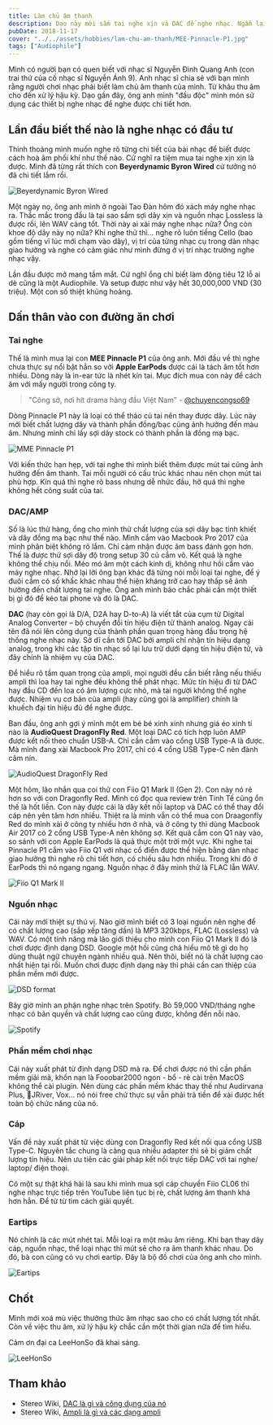 ```yaml
---
title: Làm chủ âm thanh
description: Dạo này mới sắm tai nghe xịn và DAC để nghe nhạc. Ngẫm lại một tí về câu nói của nghệ sĩ Nguyễn Đình Quang Anh.
pubDate: 2018-11-17
cover: "../../assets/hobbies/lam-chu-am-thanh/MEE-Pinnacle-P1.jpg"
tags: ["Audiophile"]
---
```


Mình có người bạn có quen biết với nhạc sĩ Nguyễn Đình Quang Anh (con trai thứ của cố nhạc sĩ Nguyễn Ánh 9). Anh nhạc sĩ chia sẻ với bạn mình rằng người chơi nhạc phải biết làm chủ âm thanh của mình. Từ khâu thu âm cho đến xử lý hậu kỳ. Dạo gần đây, ông anh mình "đầu độc" mình món sử dụng các thiết bị nghe nhạc để nghe được chi tiết hơn.

## Lần đầu biết thế nào là nghe nhạc có đầu tư

Thỉnh thoảng mình muốn nghe rõ từng chi tiết của bài nhạc để biết được cách hoà âm phối khí như thế nào. Cứ nghĩ ra tiệm mua tai nghe xịn xịn là được. Mình đã từng rất thích con **Beyerdynamic Byron Wired** cử tưởng nó đã chi tiết lắm rồi.

![Beyerdynamic Byron Wired](../../assets/hobbies/lam-chu-am-thanh/beyred-dynamic-byron-wired.jpg)

Một ngày nọ, ông anh mình ở ngoài Tao Đàn hôm đó xách máy nghe nhạc ra. Thắc mắc trong đầu là tại sao sắm sợi dây xịn và nguồn nhạc Lossless là được rồi, lên WAV càng tốt. Thời này ai xài máy nghe nhạc nữa? Ổng còn khoe độ dây này nọ nữa? Khi nghe thử thì... nghe rõ luôn tiếng Cello (bao gồm tiếng vĩ lúc mới chạm vào dây), vị trí của từng nhạc cụ trong dàn nhạc giao hưởng và nghe có cảm giác như mình đừng ở vị trí nhạc trưởng nghe nhạc vậy.

Lần đầu được mở mang tầm mắt. Cứ nghĩ ổng chỉ biết làm động tiêu 12 lỗ ai dè cũng là một Audiophile. Và setup được như vậy hết 30,000,000 VND (30 triệu). Một con số thiệt khủng hoảng.

## Dấn thân vào con đường ăn chơi

### Tai nghe

Thế là mình mua lại con **MEE Pinnacle P1** của ông anh. Mới đầu về thì nghe chưa thực sự nổi bật hẳn so vởi **Apple EarPods** được cái là tách âm tốt hơn nhiều. Dòng này là in-ear tức là nhét kín tai. Mục đích mua con này để cách âm với mấy người trong công ty.

> "Công sở, nơi hít drama hàng đầu Việt Nam" - [@chuyencongso69](https://www.facebook.com/chuyencongso69/photos/a.259366048003618/287953561811533/?type=3&theater)

Dòng Pinnacle P1 này là loại có thể thảo củ tai nên thay được dây. Lúc này mới biết chất lượng dây và thành phần đồng/bạc cũng ảnh hưởng đến màu âm. Nhưng mình chỉ lấy sợi dây stock có thành phần là đồng mạ bạc.

![MME Pinnacle P1](../../assets/hobbies/lam-chu-am-thanh/MEE-Pinnacle-P1.jpg)

Với kiến thức hạn hẹp, với tai nghe thì mình biết thêm được mút tai cũng ảnh hưởng đến âm thanh. Tai mỗi người có cấu trúc khác nhau nên chọn mút tai phù hợp. Kín quá thì nghe rõ bass nhưng dễ nhức đầu, hở quá thì nghe không hết công suất của tai.

### DAC/AMP

Số là lúc thử hàng, ổng cho mình thử chất lượng của sợi dây bạc tinh khiết và dây đồng mạ bạc như thế nào. Mình cắm vào Macbook Pro 2017 của mình phân biệt không rõ lắm. Chỉ cảm nhận được âm bass đánh gọn hơn. Thế là được thử sợi dây độ trong setup 30 củ cắm vô. Kết quả là nghe không thể chịu nổi. Méo mó âm một cách kinh dị, không như hồi cắm vào máy nghe nhạc. Nhớ lại lời ông bạn khác đã từng nói mỗi loại tai nghe, để ý đuôi cắm có số khấc khác nhau thể hiện kháng trở cao hay thấp sẽ ảnh hưởng đến chất lượng tai nghe. Ông anh mình bảo chắc phải cần một thiết bị gì đó để kéo tai phone và đó là DAC.

**DAC** (hay còn gọi là D/A, D2A hay D-to-A) là viết tắt của cụm từ Digital Analog Converter – bộ chuyển đổi tín hiệu điện tử thành analog. Ngay cái tên đã nói lên công dụng của thành phần quan trọng hàng đầu trọng hệ thống nghe nhạc này. Sở dĩ cần tới DAC bởi ampli chỉ nhận tín hiệu dạng analog, trong khi các tập tin nhạc số lại lưu trữ dưới dạng tín hiệu điện tử, và đây chính là nhiệm vụ của DAC.

Để hiểu rõ tầm quan trọng của ampli, mọi người đều cần biết rằng nếu thiếu ampli thì loa hay tai nghe đều không thể phát nhạc. Mức tín hiệu đi từ DAC hay đầu CD đến loa có âm lượng cực nhỏ, mà tai người không thể nghe được. Nhiệm vụ cơ bản của ampli (hay cũng gọi là amplifier) chính là khuếch đại tín hiệu đủ để nghe được.

Ban đầu, ông anh gợi ý mình một em bé bé xinh xinh nhưng giá éo xinh tí nào là **AudioQuest DragonFly Red**. Một loại DAC có tích hợp luôn AMP được kết nối theo chuẩn USB-A. Chỉ cần cắm vào cổng USB Type-A là được. Mà mình đang xài Macbook Pro 2017, chỉ có 4 cổng USB Type-C nên đành câm nín.

![AudioQuest DragonFly Red](../../assets/hobbies/lam-chu-am-thanh/audioquest_dragonfly_red_2.png)

Một hôm, lão nhắn qua coi thử con Fiio Q1 Mark II (Gen 2). Con này nó rẻ hơn so với con Dragonfly Red. Mình có đọc qua review trên Tinh Tế cũng ổn thế là hốt liền. Con này được cái là dây kết nối laptop và DAC có thể thay đổi cáp nên yên tâm hơn nhiều. Thiệt ra là mình vẫn có thể mua con Draagonfly Red do mình xài ở công ty nhiều hơn ở nhà, và ở công ty thì dùng Macbook Air 2017 có 2 cổng USB Type-A nên không sợ. Kết quả cắm con Q1 này vào, so sánh với con Apple EarPods là quả thực một trời một vực. Khi nghe tai Pinnacle P1 cắm vào Fiio Q1 với nhạc cổ điển được thể hiện bằng dàn nhạc giao hưởng thì nghe rõ chi tiết hơn, có chiều sâu hơn nhiều. Trong khi đó ở EarPods thì nó ngang ngang. Nguồn nhạc ở đây mình thử là FLAC lẫn WAV.

![Fiio Q1 Mark II](../../assets/hobbies/lam-chu-am-thanh/fiio-q1-mark-ii.jpg)

### Nguồn nhạc

Cái này mới thiệt sự thú vị. Nào giờ mình biết có 3 loại nguồn nên nghe để có chất lượng cao (sắp xếp tăng dần) là MP3 320kbps, FLAC (Lossless) và WAV. Có một tính năng mà lão giới thiệu cho mình con Fiio Q1 Mark II đó là chơi được định dạng DSD. Google một hồi cũng chả hiểu mô tê gì do họ dùng thuật ngữ chuyên ngành nhiều quá. Nên thôi, biết nó là chất lượng cao nhất hiện tại rồi. Muốn chơi được định dạng này thì phải cần can thiệp của phần mềm mới được.

![DSD format](../../assets/hobbies/lam-chu-am-thanh/dsd-format.png)

Bây giờ mình an phận nghe nhạc trên Spotify. Bỏ 59,000 VND/tháng nghe nhạc có bản quyền và chất lượng cao cũng được, không đến nỗi nào.

![Spotify](../../assets/hobbies/lam-chu-am-thanh/spotify.jpg)

### Phần mềm chơi nhạc

Cái này xuất phát từ định dạng DSD mà ra. Để chơi được nó thì cần phần mềm giải mã, khốn nạn là Fooobar2000 ngon - bổ - rẻ cài trên MacOS không thể cài plugin. Nên dùng các phần mềm khác thay thế như Audirvana Plus, JRiver, Vox... nó nói free chứ thực sự vẫn phải trả tiền để xài được hết toàn bộ chức năng của nó.

### Cáp

Vấn đề này xuất phát từ việc dùng con Dragonfly Red kết nối qua cổng USB Type-C. Nguyên tắc chung là càng qua nhiều adapter thì sẽ bị giảm chất lượng tín hiệu. Nên ưu tiên các giải pháp kết nối trực tiếp DAC với tai nghe/ laptop/ điện thoại.

Có một sự thật khá hài là sau khi mình mua sợi cáp chuyển Fiio CL06 thì nghe nhạc trực tiếp trên YouTube liên tục bị rè, chất lượng âm thanh khá hơn hẳn. Để từ từ tìm cách giải quyết.

### Eartips

Nó chính là các mút nhét tai. Mỗi loại ra một màu âm riêng. Khi bạn thay dây cáp, nguồn nhạc, thể loại nhạc thì mút sẽ cho ra âm thanh khác nhau. Do đó, bà con cũng có vụ chơi eartip. Đây là bộ đồ chơi của ông anh cho mình.

![Eartips](../../assets/hobbies/lam-chu-am-thanh/ear-tips.jpg)

## Chốt

Mình mới xoá mù việc thưởng thức âm nhạc sao cho có chất lượng tốt nhất. Còn về việc thu âm, xử lý hậu kỳ chắc cần một thời gian nữa để tìm hiểu.

Cảm ơn đại ca LeeHonSo đã khai sáng.

![LeeHonSo](../../assets/hobbies/lam-chu-am-thanh/leehonso.jpg)

## Tham khảo

- Stereo Wiki, [DAC là gì và công dụng của nó](https://stereo.vn/tin-tuc/xu-huong/stereo-wikidac-la-gi-va-cong-dung-cua-no-403.html)
- Stereo Wiki, [Ampli là gì và các dạng ampli](https://stereo.vn/tin-tuc/xu-huong/stereo-wikiampli-la-gi-va-cac-dang-ampli-417.html)
